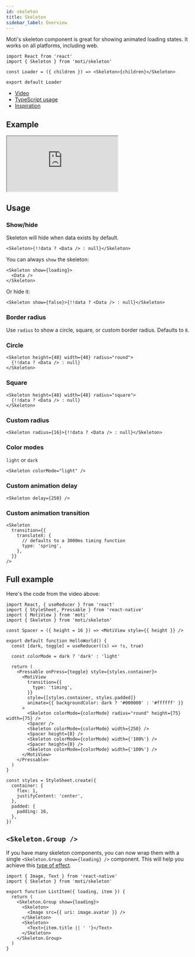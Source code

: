 ```yaml
---
id: skeleton
title: Skeleton
sidebar_label: Overview
---
```


Moti's skeleton component is great for showing animated loading states. It works on all platforms, including web.

```tsx
import React from 'react'
import { Skeleton } from 'moti/skeleton'

const Loader = ({ children }) => <Skeleton>{children}</Skeleton>

export default Loader
```

- [Video](https://twitter.com/FernandoTheRojo/status/1366902697010622466)
- [TypeScript usage](https://twitter.com/FernandoTheRojo/status/1366912660273590273?s=20)
- [Inspiration](https://twitter.com/FernandoTheRojo/status/1366903666578489346?s=20)

## Example

<iframe
  src="https://stackblitz.com/edit/nextjs-g2ae39?embed=1&file=pages/index.tsx"
  className="stackblitz"
/>

## Install

### Expo Users

You'll also want to install `expo-linear-gradient`.

_Please note that you must have Reanimated 3 installed. See [installation](/installation) steps for more info._

```bash
expo install expo-linear-gradient
```

### Non-Expo users

If you aren't using Expo, you can either use the `expo-linear-gradient` package, or `react-native-linear-gradient`.

#### Option 1: `expo-linear-gradient`

```bash npm2yarn
npm install expo-linear-gradient
```

Keep in mind you'll need to also install `expo-modules-core`. Please make sure you complete any installation steps required for Expo's [linear gradient](https://docs.expo.io/versions/latest/sdk/linear-gradient/) component.

#### Option 2: `react-native-linear-gradient`

<details>
<summary><strong>Click here to use <code>react-native-linear-gradient</code></strong></summary>

First, install the module resolver plugin:

```npm2yarn
npm install babel-plugin-module-resolver
```

Next, add this to your app's `babel.config.js`'s `plugins` array.

```js
// babel.config.js
module.exports = function (api) {
  api.cache(true)
  return {
    plugins: [
      [
        'module-resolver',
        {
          root: ['./'],
          alias: {
            'moti/skeleton': 'moti/skeleton/react-native-linear-gradient',
          },
        },
      ],
    ],
  }
}
```

This assumes you've installed `react-native-linear-gradient` and followed any of its installation requirements.

Your skeletons will now use `react-native-linear-gradient`. You can continue importing from `moti/skeleton`.

</details>

## Video

<div
  style={{
    position: 'relative',
    paddingBottom: '209.59302325581396%',
    height: 0,
    width: '100%',
  }}
>
  <iframe
    src="https://www.loom.com/embed/f2d5ff02cfec46bc8795f46965ae9b52"
    frameborder="0"
    webkitallowfullscreen
    mozallowfullscreen
    allowfullscreen
    style={{
      position: 'absolute',
      top: 0,
      left: 0,
      right: 0,
      bottom: 0,
      width: '100%',
      height: '100%',
    }}
  ></iframe>
</div>

## Usage

### Show/hide

Skeleton will hide when data exists by default.

```tsx
<Skeleton>{!!data ? <Data /> : null}</Skeleton>
```

You can always `show` the skeleton:

```tsx
<Skeleton show={loading}>
  <Data />
</Skeleton>
```

Or hide it:

```tsx
<Skeleton show={false}>{!!data ? <Data /> : null}</Skeleton>
```

### Border radius

Use `radius` to show a circle, square, or custom border radius. Defaults to `8`.

### Circle

```tsx
<Skeleton height={48} width={48} radius="round">
  {!!data ? <Data /> : null}
</Skeleton>
```

### Square

```tsx
<Skeleton height={48} width={48} radius="square">
  {!!data ? <Data /> : null}
</Skeleton>
```

### Custom radius

```tsx
<Skeleton radius={16}>{!!data ? <Data /> : null}</Skeleton>
```

### Color modes

`light` or `dark`

```tsx
<Skeleton colorMode="light" />
```

### Custom animation delay

```tsx
<Skeleton delay={250} />
```

### Custom animation transition

```tsx
<Skeleton
  transition={{
    translateX: {
      // defaults to a 3000ms timing function
      type: 'spring',
    },
  }}
/>
```

## Full example

Here's the code from the video above:

```tsx
import React, { useReducer } from 'react'
import { StyleSheet, Pressable } from 'react-native'
import { MotiView } from 'moti'
import { Skeleton } from 'moti/skeleton'

const Spacer = ({ height = 16 }) => <MotiView style={{ height }} />

export default function HelloWorld() {
  const [dark, toggle] = useReducer((s) => !s, true)

  const colorMode = dark ? 'dark' : 'light'

  return (
    <Pressable onPress={toggle} style={styles.container}>
      <MotiView
        transition={{
          type: 'timing',
        }}
        style={[styles.container, styles.padded]}
        animate={{ backgroundColor: dark ? '#000000' : '#ffffff' }}
      >
        <Skeleton colorMode={colorMode} radius="round" height={75} width={75} />
        <Spacer />
        <Skeleton colorMode={colorMode} width={250} />
        <Spacer height={8} />
        <Skeleton colorMode={colorMode} width={'100%'} />
        <Spacer height={8} />
        <Skeleton colorMode={colorMode} width={'100%'} />
      </MotiView>
    </Pressable>
  )
}

const styles = StyleSheet.create({
  container: {
    flex: 1,
    justifyContent: 'center',
  },
  padded: {
    padding: 16,
  },
})
```

## `<Skeleton.Group />`

If you have many skeleton components, you can now wrap them with a single `<Skeleton.Group show={loading} />` component. This will help you achieve this [type of effect](https://twitter.com/pacocoursey/status/1428057307670323202).

```tsx
import { Image, Text } from 'react-native'
import { Skeleton } from 'moti/skeleton'

export function ListItem({ loading, item }) {
  return (
    <Skeleton.Group show={loading}>
      <Skeleton>
        <Image src={{ uri: image.avatar }} />
      </Skeleton>
      <Skeleton>
        <Text>{item.title || ' '}</Text>
      </Skeleton>
    </Skeleton.Group>
  )
}
```
